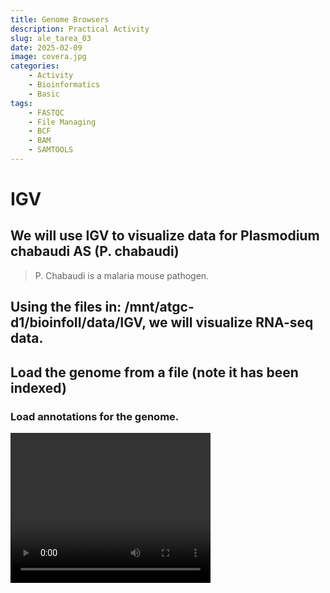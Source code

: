 ```yaml
---
title: Genome Browsers
description: Practical Activity
slug: ale_tarea_03
date: 2025-02-09 
image: covera.jpg
categories:
    - Activity
    - Bioinformatics
    - Basic
tags:
    - FASTQC
    - File Managing
    - BCF
    - BAM
    - SAMTOOLS
---
```


# IGV

## We will use IGV to visualize data for Plasmodium chabaudi AS (P. chabaudi)

> P. Chabaudi is a malaria mouse pathogen.

## Using the files in: /mnt/atgc-d1/bioinfoII/data/IGV, we will visualize RNA-seq data.

## Load the genome from a file (note it has been indexed)

### Load annotations for the genome.

<video width="320" height="240" controls>

<source src="video/video1.mp4" type="video/mp4">

Your browser does not support the video tag. </video>

### Which one is the annotation file?

**Suazo**: The annotation files are the ones with the extension .gff3 which stands for General Feature Format version 3.

### What is this format describing?

**Suazo**: The ggf3 format is a tab-delimited file that describes the features of a genome, such as DNA, RNA and protein sequences. It is a standard format for genome annotation.

## What is the browser displaying?

**Suazo**: The browser is displaying information about the annotations of genes, transcriptions and exons.

## What happens if you zoom in or out?

**Suazo**: When you zoom in, the browser displays more detailed information about the annotations such as nucleotides. When you zoom out, the browser displays less detailed information.

## Load an alignment file for an RNA-seq experiment MT1 and MT2

## Is the data in the correct format?

**Suazo**: No, the format provided is in FASTQ format, which is not compatible with IGV. We need to convert it to BAM format.

## What kind of data do you need?

> This is RNA-seq data so we need special aligners to take into account isoforms.

**Suazo**: We need to align the data to the genome.

## We will use HISAT2 to map the RNA-Seq reads from our samples to the reference genome.

## HISAT2 is a fast and sensitive splice-aware aligner.

## We need to index the genome

```bash
hisat2-build PccAS_v3_genome.fa PccAS_v3_hisat2.idx
```

## Now we can align

```bash
hisat2 --max-intronlen 10000 -x PccAS_v3_hisat2.idx -1 MT1_1.fastq -2 MT1_2.fastq -S MT1.sam
```

## We need to convert the sam to bam and sort the file... We also need an index so IGV can access the data quickly.

```bash
# We align the Pair Ended reads

hisat2 --max-intronlen 10000 -x PccAS_v3_hisat2.idx -1 MT1_1.fastq -2 MT1_2.fastq -S MT1.sam


hisat2 --max-intronlen 10000 -x PccAS_v3_hisat2.idx -1 MT2_1.fastq -2 MT2_2.fastq -S MT2.sam


# We convert the SAM files to BAM files

samtools view MT1.sam -O BAM -o MT1.bam
 
samtools view MT1.sam -O BAM -o MT2.bam

# We sort the BAM files

samtools sort MT1.bam -o MT1.sorted.bam

samtools sort MT2.bam -o MT2.sorted.bam

# We index the BAM files

samtools index MT1.sorted.bam

samtools index MT2.sorted.bam

```


**Ferro**:
## We should do the same for sample MT2

## Now we can load the BAM files to IGV... Remember you need the index

### What do you see?, explore the genome.

![](images/clipboard-320555205.png)

### Visualize loci: PCHAS_0505200 and PCHAS_1409500

```bash
[sgamino@compute-00-11 IGV]$ grep "PCHAS_0505200" PccAS_v3.gff3
PccAS_05_v3	DEFAULT	gene	202496	203599	.	-	.	ID=PCHAS_0505200
PccAS_05_v3	DEFAULT	mRNA	202496	203599	.	-	.	ID=PCHAS_0505200.1;Parent=PCHAS_0505200
PccAS_05_v3	DEFAULT	CDS	202496	202583	.	-	1	ID=PCHAS_0505200.1:exon:2216;Parent=PCHAS_0505200.1
PccAS_05_v3	DEFAULT	CDS	202719	202869	.	-	2	ID=PCHAS_0505200.1:exon:2217;Parent=PCHAS_0505200.1
PccAS_05_v3	DEFAULT	CDS	202994	203081	.	-	0	ID=PCHAS_0505200.1:exon:2218;Parent=PCHAS_0505200.1
PccAS_05_v3	DEFAULT	CDS	203199	203269	.	-	2	ID=PCHAS_0505200.1:exon:2219;Parent=PCHAS_0505200.1
PccAS_05_v3	DEFAULT	CDS	203452	203599	.	-	0	ID=PCHAS_0505200.1:exon:2220;Parent=PCHAS_0505200.1

```

This way, we could know the position of these loci.

### What do you see?

### Can you export the figure?
Yes, IGV has a tool that you can export the figure 

![](igv_snapshot_PCHAS_0505200.png)

![](igv_snapshot_PCHAS_1409500.png)
# IGV Mouse

## Using IGV try to visualize the data for mouse ChIP-seq you generated. Is a liver data set, can you point to an interesting loci?

## Use UCSC Genome Browser

### How can you upload the data?

•Bam

•Bigwig

### What is BigWig?

### Create a BigWig using deepTools

```bash
bamCoverage -b reads.bam -o coverage.bw
```

> You might need to try <https://de.cyverse.org/> or any server could work.

## Can you contextualize your results to other available data sets?

<div id="adobe-dc-view"></div>
<script src="https://acrobatservices.adobe.com/view-sdk/viewer.js"></script>
<script type="text/javascript">
	document.addEventListener("adobe_dc_view_sdk.ready", function(){ 
		var adobeDCView = new AdobeDC.View({clientId: "<YOUR_CLIENT_ID>", divId: "adobe-dc-view"});
		adobeDCView.previewFile({
			content:{promise: "<FILE_BLOB_PROMISE>"},
			metaData:{fileName: "<FILE_NAME>"}
		}, {});
	});
</script>
